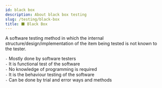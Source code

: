 ```yaml
---
id: black box
description: About black box testing
slug: /testing/black-box
title: ⬛ Black Box
---
```


<p className="grey">A software testing method in which the internal structure/design/implementation of the item being tested is not known to the tester.</p>

`-` Mostly done by software testers <br />
`-` It is functional test of the software <br />
`-` No knowledge of programming is required <br />
`-` It is the behaviour testing of the software <br />
`-` Can be done by trial and error ways and methods <br />